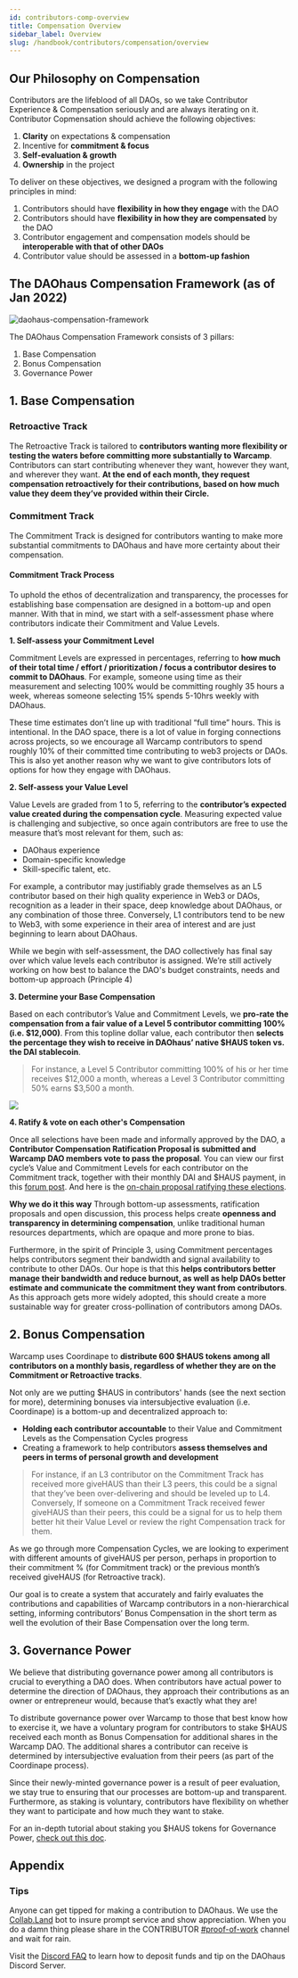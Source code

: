 ```yaml
---
id: contributors-comp-overview
title: Compensation Overview
sidebar_label: Overview
slug: /handbook/contributors/compensation/overview
---
```


## Our Philosophy on Compensation 

Contributors are the lifeblood of all DAOs, so we take Contributor Experience & Compensation seriously and are always iterating on it. Contributor Copmensation should achieve the following objectives:
1. **Clarity** on expectations & compensation
2. Incentive for **commitment & focus**
3. **Self-evaluation & growth**
4. **Ownership** in the project

To deliver on these objectives, we designed a program with the following principles in mind: 
1. Contributors should have **flexibility in how they engage** with the DAO
2. Contributors should have **flexibility in how they are compensated** by the DAO
3. Contributor engagement and compensation models should be **interoperable with that of other DAOs**
4. Contributor value should be assessed in a **bottom-up fashion**

## The DAOhaus Compensation Framework (as of Jan 2022)

![daohaus-compensation-framework](https://cdn.substack.com/image/fetch/w_1100,c_limit,f_auto,q_auto:good,fl_progressive:steep/https%3A%2F%2Fbucketeer-e05bbc84-baa3-437e-9518-adb32be77984.s3.amazonaws.com%2Fpublic%2Fimages%2F24fa3079-7494-44f6-8ada-51dca896675b_1600x1090.png) 

The DAOhaus Compensation Framework consists of 3 pillars: 
1. Base Compensation 
2. Bonus Compensation 
3. Governance Power 

## 1. Base Compensation 

### Retroactive Track

The Retroactive Track is tailored to **contributors wanting more flexibility or testing the waters before committing more substantially to Warcamp**. Contributors can start contributing whenever they want, however they want, and wherever they want. **At the end of each month, they request compensation retroactively for their contributions, based on how much value they deem they’ve provided within their Circle.**


### Commitment Track

The Commitment Track is designed for contributors wanting to make more substantial commitments to DAOhaus and have more certainty about their compensation.


#### Commitment Track Process

To uphold the ethos of decentralization and transparency, the processes for establishing base compensation are designed in a bottom-up and open manner. With that in mind, we start with a self-assessment phase where contributors indicate their Commitment and Value Levels. 

**1. Self-assess your Commitment Level** 

Commitment Levels are expressed in percentages, referring to **how much of their total time / effort / prioritization / focus a contributor desires to commit to DAOhaus**. For example, someone using time as their measurement and selecting 100% would be committing roughly 35 hours a week, whereas someone selecting 15% spends 5-10hrs weekly with DAOhaus. 

These time estimates don’t line up with traditional “full time” hours. This is intentional. In the DAO space, there is a lot of value in forging connections across projects, so we encourage all Warcamp contributors to spend roughly 10% of their committed time contributing to web3 projects or DAOs. This is also yet another reason why we want to give contributors lots of options for how they engage with DAOhaus.

**2. Self-assess your Value Level** 

Value Levels are graded from 1 to 5, referring to the **contributor’s expected value created during the compensation cycle**. Measuring expected value is challenging and subjective, so once again contributors are free to use the measure that’s most relevant for them, such as: 
- DAOhaus experience
- Domain-specific knowledge
- Skill-specific talent, etc. 

For example, a contributor may justifiably grade themselves as an L5 contributor based on their high quality experience in Web3 or DAOs, recognition as a leader in their space, deep knowledge about DAOhaus, or any combination of those three. Conversely, L1 contributors tend to be new to Web3, with some experience in their area of interest and are just beginning to learn about DAOhaus. 

While we begin with self-assessment, the DAO collectively has final say over which value levels each contributor is assigned. We’re still actively working on how best to balance the DAO's budget constraints, needs and bottom-up approach (Principle 4)

**3. Determine your Base Compensation** 

Based on each contributor’s Value and Commitment Levels, we **pro-rate the compensation from a fair value of a Level 5 contributor committing 100% (i.e. $12,000)**. From this topline dollar value, each contributor then **selects the percentage they wish to receive in DAOhaus’ native $HAUS token vs. the DAI stablecoin**. 

> For instance, a Level 5 Contributor committing 100% of his or her time receives $12,000 a month, whereas a Level 3 Contributor committing 50% earns $3,500 a month. 

![](https://cdn.substack.com/image/fetch/w_1100,c_limit,f_auto,q_auto:good,fl_progressive:steep/https%3A%2F%2Fbucketeer-e05bbc84-baa3-437e-9518-adb32be77984.s3.amazonaws.com%2Fpublic%2Fimages%2F1e1a6f89-7314-4d1f-9a91-bf4f2298421d_1600x1090.png)

**4. Ratify & vote on each other's Compensation** 

Once all selections have been made and informally approved by the DAO, a **Contributor Compensation Ratification Proposal is submitted and Warcamp DAO members vote to pass the proposal**. You can view our first cycle’s Value and Commitment Levels for each contributor on the Commitment track, together with their monthly DAI and $HAUS payment, in this [forum post](https://forum.daohaus.club/t/compensation-cycle-1-contributor-commitments-ratification-proposal/3578). And here is the [on-chain proposal ratifying these elections](https://app.daohaus.club/dao/0x64/0xef3d8c4fbb1860fceab16595db7e650cd5ad51c1/proposals/76).

**Why we do it this way** 
Through bottom-up assessments, ratification proposals and open discussion, this process helps create **openness and transparency in determining compensation**, unlike traditional human resources departments, which are opaque and more prone to bias.

Furthermore, in the spirit of Principle 3, using Commitment percentages helps contributors segment their bandwidth and signal availability to contribute to other DAOs. Our hope is that this **helps contributors better manage their bandwidth and reduce burnout, as well as help DAOs better estimate and communicate the commitment they want from contributors**. As this approach gets more widely adopted, this should create a more sustainable way for greater cross-pollination of contributors among DAOs.

## 2. Bonus Compensation 

Warcamp uses Coordinape to **distribute 600 $HAUS tokens among all contributors on a monthly basis, regardless of whether they are on the Commitment or Retroactive tracks**. 

Not only are we putting $HAUS in contributors' hands (see the next section for more), determining bonuses via intersubjective evaluation (i.e. Coordinape) is a bottom-up and decentralized approach to:
- **Holding each contributor accountable** to their Value and Commitment Levels as the Compensation Cycles progress
- Creating a framework to help contributors **assess themselves and peers in terms of personal growth and development**

> For instance, if an L3 contributor on the Commitment Track has received more giveHAUS than their L3 peers, this could be a signal that they’ve been over-delivering and should be leveled up to L4. Conversely, If someone on a Commitment Track received fewer giveHAUS than their peers, this could be a signal for us to help them better hit their Value Level or review the right Compensation track for them. 

As we go through more Compensation Cycles, we are looking to experiment with different amounts of giveHAUS per person, perhaps in proportion to their commitment % (for Commitment track) or the previous month’s received giveHAUS (for Retroactive track).

Our goal is to create a system that accurately and fairly evaluates the contributions and capabilities of Warcamp contributors in a non-hierarchical setting, informing contributors’ Bonus Compensation in the short term as well the evolution of their Base Compensation over the long term.

## 3. Governance Power 
We believe that distributing governance power among all contributors is crucial to everything a DAO does. When contributors have actual power to determine the direction of DAOhaus, they approach their contributions as an owner or entrepreneur would, because that’s exactly what they are!

To distribute governance power over Warcamp to those that best know how to exercise it, we have a voluntary program for contributors to stake $HAUS received each month as Bonus Compensation for additional shares in the Warcamp DAO. The additional shares a contributor can receive is determined by intersubjective evaluation from their peers (as part of the Coordinape process). 

Since their newly-minted governance power is a result of peer evaluation, we stay true to ensuring that our processes are bottom-up and transparent. Furthermore, as staking is voluntary, contributors have flexibility on whether they want to participate and how much they want to stake. 

For an in-depth tutorial about staking you $HAUS tokens for Governance Power, [check out this doc](earn-power).

## Appendix

### Tips
Anyone can get tipped for making a contribution to DAOhaus. We use the [Collab.Land](https://collab.land/) bot to insure prompt service and show appreciation. When you do a damn thing please share in the CONTRIBUTOR [#proof-of-work](https://discord.gg/9E34aNDFnV) channel and wait for rain.

Visit the [Discord FAQ](https://daohaus.club/docs/handbook/discord-faq) to learn how to deposit funds and tip on the DAOhaus Discord Server.


